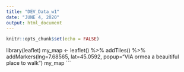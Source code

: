 ```yaml
---
title: "DEV_Data_w1"
date: "JUNE 4, 2020"
output: html_document
---
```


```r
knitr::opts_chunk$set(echo = FALSE)
```

 library(leaflet)
my_map <- leaflet() %>%
  addTiles() %>%  
  addMarkers(lng=7.68565, lat=45.0592, popup="VIA ormea a beauitiful place to walk")
my_map 
```